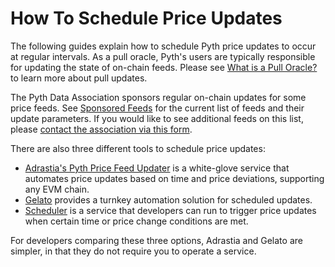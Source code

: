 # How To Schedule Price Updates

The following guides explain how to schedule Pyth price updates to occur at regular intervals.
As a pull oracle, Pyth's users are typically responsible for updating the state of on-chain feeds.
Please see [What is a Pull Oracle?](/price-feeds/pull-updates) to learn more about pull updates.

The Pyth Data Association sponsors regular on-chain updates for some price feeds.
See [Sponsored Feeds](/price-feeds/sponsored-feeds) for the current list of feeds and their update parameters.
If you would like to see additional feeds on this list, please [contact the association via this form](https://tally.so/r/nGz2jj).

There are also three different tools to schedule price updates:

- [Adrastia's Pyth Price Feed Updater](schedule-price-updates/using-adrastia) is a white-glove service that automates price updates based on time and price deviations, supporting any EVM chain.
- [Gelato](schedule-price-updates/using-gelato) provides a turnkey automation solution for scheduled updates.
- [Scheduler](schedule-price-updates/using-scheduler) is a service that developers can run to trigger price updates when certain time or price change conditions are met.

For developers comparing these three options, Adrastia and Gelato are simpler, in that they do not require you to operate a service.
